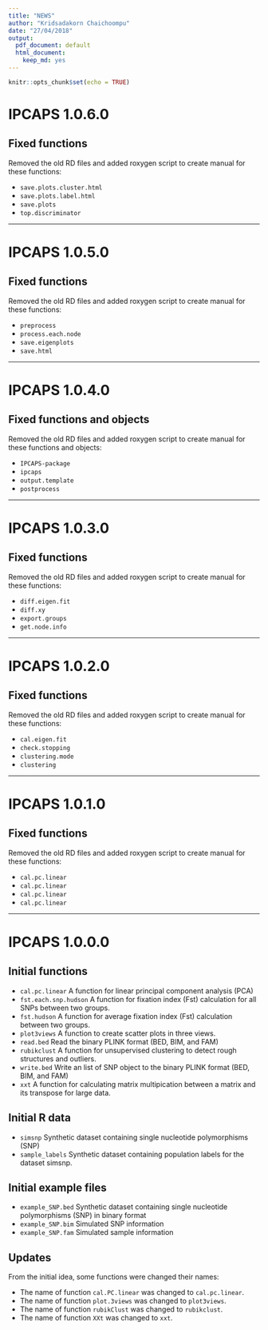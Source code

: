 ```yaml
---
title: "NEWS"
author: "Kridsadakorn Chaichoompu"
date: "27/04/2018"
output:
  pdf_document: default
  html_document:
    keep_md: yes
---
```


```r
knitr::opts_chunk$set(echo = TRUE)
```

# IPCAPS 1.0.6.0

## Fixed functions

Removed the old RD files and added roxygen script to create manual for these functions:

* ```save.plots.cluster.html``` 
* ```save.plots.label.html``` 
* ```save.plots``` 
* ```top.discriminator``` 

---

# IPCAPS 1.0.5.0

## Fixed functions

Removed the old RD files and added roxygen script to create manual for these functions:

* ```preprocess``` 
* ```process.each.node``` 
* ```save.eigenplots``` 
* ```save.html``` 

---

# IPCAPS 1.0.4.0

## Fixed functions and objects

Removed the old RD files and added roxygen script to create manual for these 
functions and objects:

* ```IPCAPS-package``` 
* ```ipcaps``` 
* ```output.template``` 
* ```postprocess``` 

---

# IPCAPS 1.0.3.0

## Fixed functions

Removed the old RD files and added roxygen script to create manual for these functions:

* ```diff.eigen.fit``` 
* ```diff.xy``` 
* ```export.groups``` 
* ```get.node.info``` 

---

# IPCAPS 1.0.2.0

## Fixed functions

Removed the old RD files and added roxygen script to create manual for these functions:

* ```cal.eigen.fit``` 
* ```check.stopping``` 
* ```clustering.mode``` 
* ```clustering``` 

---

# IPCAPS 1.0.1.0

## Fixed functions

Removed the old RD files and added roxygen script to create manual for these functions:

* ```cal.pc.linear``` 
* ```cal.pc.linear``` 
* ```cal.pc.linear``` 
* ```cal.pc.linear``` 

---

# IPCAPS 1.0.0.0

## Initial functions

* ```cal.pc.linear``` A function for linear principal component analysis (PCA)
* ```fst.each.snp.hudson``` A function for fixation index (Fst) calculation for 
all SNPs between two groups.
* ```fst.hudson``` A function for average fixation index (Fst) calculation 
between two groups.
* ```plot3views``` A function to create scatter plots in three views.
* ```read.bed``` Read the binary PLINK format (BED, BIM, and FAM)
* ```rubikclust``` A function for unsupervised clustering to detect rough 
structures and outliers.
* ```write.bed``` Write an list of SNP object to the binary PLINK format (BED, 
BIM, and FAM)
* ```xxt``` A function for calculating matrix multipication between a matrix and 
its transpose for large data.

## Initial R data 

* ```simsnp``` Synthetic dataset containing single nucleotide polymorphisms 
(SNP)
* ```sample_labels``` Synthetic dataset containing population labels for the 
dataset simsnp.

## Initial example files

* ```example_SNP.bed``` Synthetic dataset containing single nucleotide polymorphisms 
(SNP) in binary format
* ```example_SNP.bim``` Simulated SNP information
* ```example_SNP.fam``` Simulated sample information

## Updates

From the initial idea, some functions were changed their names:

* The name of function ```cal.PC.linear``` was changed to ```cal.pc.linear```.
* The name of function ```plot.3views``` was changed to ```plot3views```.
* The name of function ```rubikClust``` was changed to ```rubikclust```.
* The name of function ```XXt``` was changed to ```xxt```.

